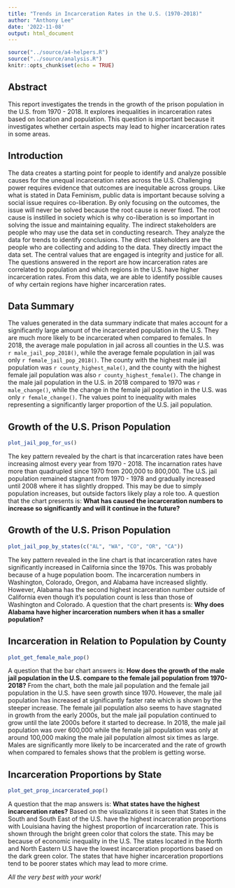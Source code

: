 ```yaml
---
title: "Trends in Incarceration Rates in the U.S. (1970-2018)"
author: "Anthony Lee"
date: '2022-11-08'
output: html_document
---
```


```r
source("../source/a4-helpers.R")
source("../source/analysis.R")
knitr::opts_chunk$set(echo = TRUE)
```

## Abstract 
This report investigates the trends in the growth of the prison population in the U.S. from 1970 - 2018. It explores inequalities in incarceration rates based on location and population. This question is important because it investigates whether certain aspects may lead to higher incarceration rates in some areas.

## Introduction 
The data creates a starting point for people to identify and analyze possible causes for the unequal incarceration rates across the U.S. Challenging power requires evidence that outcomes are inequitable across groups. Like what is stated in Data Feminism, public data is important because solving a social issue requires co-liberation. By only focusing on the outcomes, the issue will never be solved because the root cause is never fixed. The root cause is instilled in society which is why co-liberation is so important in solving the issue and maintaining equality. The indirect stakeholders are people who may use the data set in conducting research. They analyze the data for trends to identify conclusions. The direct stakeholders are the people who are collecting and adding to the data. They directly impact the data set. The central values that are engaged is integrity and justice for all. The questions answered in the report are how incarceration rates are correlated to population and which regions in the U.S. have higher incarceration rates. From this data, we are able to identify possible causes of why certain regions have higher incarceration rates.

## Data Summary 

The values generated in the data summary indicate that males account for a significantly large amount of the incarcerated population in the U.S. They are much more likely to be incarcerated when compared to females. In 2018, the average male population in jail across all counties in the U.S. was `r male_jail_pop_2018()`, while the average female population in jail was only `r female_jail_pop_2018()`. The county with the highest male jail population was `r county_highest_male()`, and the county with the highest female jail population was also `r county_highest_female()`. The change in the male jail population in the U.S. in 2018 compared to 1970 was `r male_change()`, while the change in the female jail population in the U.S. was only `r female_change()`. The values point to inequality with males representing a significantly larger proportion of the U.S. jail population.

## Growth of the U.S. Prison Population

```r
plot_jail_pop_for_us()
```

The key pattern revealed by the chart is that incarceration rates have been increasing almost every year from 1970 - 2018. The incarnation rates have more than quadrupled since 1970 from 200,000 to 800,000. The U.S. jail population remained stagnant from 1970 - 1978 and gradually increased until 2008 where it has slightly dropped. This may be due to simply population increases, but outside factors likely play a role too. A question that the chart presents is: **What has caused the incarceration numbers to increase so significantly and will it continue in the future?**

## Growth of the U.S. Prison Population

```r
plot_jail_pop_by_states(c("AL", "WA", "CO", "OR", "CA"))
```

The key pattern revealed in the line chart is that incarceration rates have significantly increased in California since the 1970s. This was probably because of a huge population boom. The incarceration numbers in Washington, Colorado, Oregon, and Alabama have increased slightly. However, Alabama has the second highest incarceration number outside of California even though it's population count is less than those of Washington and Colorado. A question that the chart presents is: **Why does Alabama have higher incarceration numbers when it has a smaller population?**

## Incarceration in Relation to Population by County

```r
plot_get_female_male_pop()
```

A question that the bar chart answers is: **How does the growth of the male jail population in the U.S. compare to the female jail population from 1970-2018?** From the chart, both the male jail population and the female jail population in the U.S. have seen growth since 1970. However, the male jail population has increased at significantly faster rate which is shown by the steeper increase. The female jail population also seems to have stagnated in growth from the early 2000s, but the male jail population continued to grow until the late 2000s before it started to decrease. In 2018, the male jail population was over 600,000 while the female jail population was only at around 100,000 making the male jail population almost six times as large. Males are significantly more likely to be incarcerated and the rate of growth when compared to females shows that the problem is getting worse.

## Incarceration Proportions by State

```r
plot_get_prop_incarcerated_pop()
```

A question that the map answers is: **What states have the highest incarceration rates?** Based on the visualizations it is seen that States in the South and South East of the U.S. have the highest incarceration proportions with Louisiana having the highest proportion of incarceration rate. This is shown through the bright green color that colors the state. This may be because of economic inequality in the U.S. The states located in the North and North Eastern U.S have the lowest incarceration proportions based on the dark green color. The states that have higher incarceration proportions tend to be poorer states which may lead to more crime. 


_All the very best with your work!_

